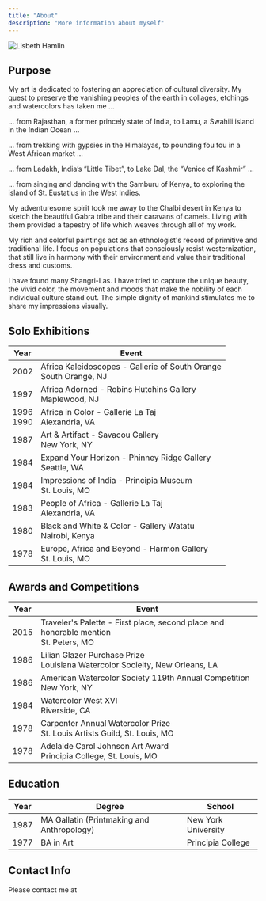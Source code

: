 ```yaml
---
title: "About"
description: "More information about myself"
---
```


![Lisbeth Hamlin](../images/lisbeth-hamlin.jpg)

## Purpose

My art is dedicated to fostering an appreciation of cultural diversity. My quest to preserve the vanishing peoples of the earth in collages, etchings and watercolors has taken me ...

... from Rajasthan, a former princely state of India, to Lamu, a Swahili island in the Indian Ocean ...

... from trekking with gypsies in the Himalayas, to pounding fou fou in a West African market ...

... from Ladakh, India’s “Little Tibet”, to Lake Dal, the “Venice of Kashmir” ...

... from singing and dancing with the Samburu of Kenya, to exploring the island of St. Eustatius in the West Indies.

My adventuresome spirit took me away to the Chalbi desert in Kenya to sketch the beautiful Gabra tribe and their caravans of camels. Living with them provided a tapestry of life which weaves through all of my work.

My rich and colorful paintings act as an ethnologist's record of primitive and traditional life. I focus on populations that consciously resist westernization, that still live in harmony with their environment and value their traditional dress and customs.

I have found many Shangri-Las. I have tried to capture the unique beauty, the vivid color, the movement and moods that make the nobility of each individual culture stand out. The simple dignity of mankind stimulates me to share my impressions visually.

## Solo Exhibitions

| Year| Event |
|------|------|
| 2002 | Africa Kaleidoscopes - Gallerie of South Orange <br/> South Orange, NJ |
| 1997 | Africa Adorned - Robins Hutchins Gallery <br/> Maplewood, NJ |
| 1996 <br/> 1990 | Africa in Color - Gallerie La Taj <br/> Alexandria, VA |
| 1987 | Art & Artifact - Savacou Gallery <br/> New York, NY |
| 1984 | Expand Your Horizon - Phinney Ridge Gallery <br/> Seattle, WA |
| 1984 | Impressions of India - Principia Museum <br/> St. Louis, MO |
| 1983 | People of Africa - Gallerie La Taj <br/> Alexandria, VA |
| 1980 | Black and White & Color - Gallery Watatu <br/> Nairobi, Kenya |
| 1978 | Europe, Africa and Beyond - Harmon Gallery <br/> St. Louis, MO |

## Awards and Competitions

| Year | Event |
|------|-------|
| 2015 | Traveler's Palette - First place, second place and honorable mention <br/> St. Peters, MO |
| 1986 | Lilian Glazer Purchase Prize <br/> Louisiana Watercolor Socieity, New Orleans, LA |
| 1986 | American Watercolor Society 119th Annual Competition <br/> New York, NY |
| 1984 | Watercolor West XVI <br/> Riverside, CA |
| 1978 | Carpenter Annual Watercolor Prize <br/> St. Louis Artists Guild, St. Louis, MO |
| 1978 | Adelaide Carol Johnson Art Award <br/> Principia College, St. Louis, MO |

## Education

| Year | Degree | School |
|------|--------|--------|
| 1987 | MA Gallatin (Printmaking and Anthropology) | New York University |
| 1977 | BA in Art | Principia College |

## Contact Info

Please contact me at <ContactEmailAddress />


